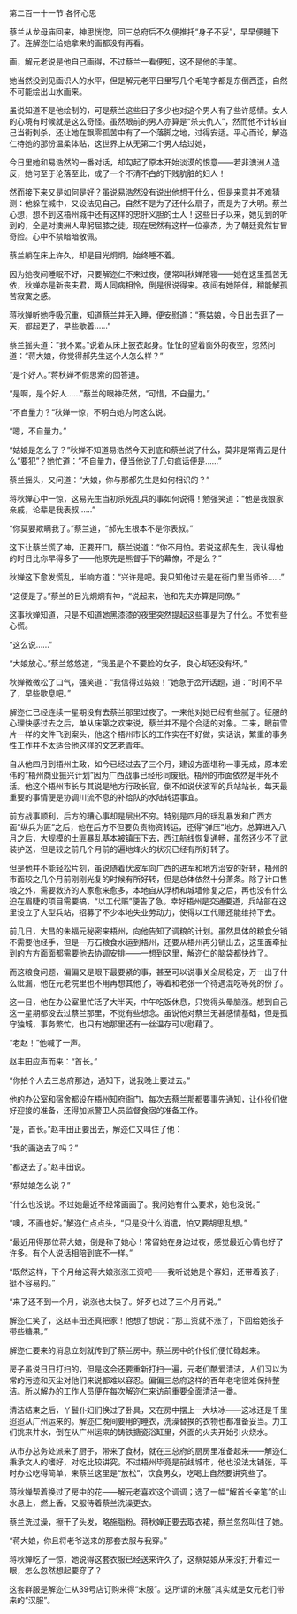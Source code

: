 

第二百一十一节 各怀心思

蔡兰从龙母庙回来，神思恍惚，回三总府后不久便推托“身子不妥”，早早便睡下了。连解迩仁给她拿来的画都没有再看。

画，解元老说是他自己画得，不过蔡兰一看便知，这不是他的手笔。

她当然没到见画识人的水平，但是解元老平日里写几个毛笔字都是东倒西歪，自然不可能绘出山水画来。

虽说知道不是他绘制的，可是蔡兰这些日子多少也对这个男人有了些许感情。女人的心境有时候就是这么奇怪。虽然眼前的男人亦算是“杀夫仇人”，然而他不计较自己当街刺杀，还让她在飘零孤苦中有了一个落脚之地，过得安适。平心而论，解迩仁待她的那份温柔体贴，这世界上从无第二个男人给过她，

今日里她和易浩然的一番对话，却勾起了原本开始淡漠的恨意――若非澳洲人造反，她何至于沦落至此，成了一个不清不白的下贱肮脏的妇人！

然而接下来又是如何是好？虽说易浩然没有说出他想干什么，但是来意并不难猜测：他躲在城中，又设法见自己，自然不是为了还什么扇子，而是为了大明。蔡兰心想，想不到这梧州城中还有这样的忠肝义胆的士人！这些日子以来，她见到的听到的，全是对澳洲人卑躬屈膝之徒。现在居然有这样一位豪杰，为了朝廷竟然甘冒奇险。心中不禁暗暗敬佩。

蔡兰躺在床上许久，却是目光炯炯，始终睡不着。

因为她夜间睡眠不好，只要解迩仁不来过夜，便常叫秋婵陪寝――她在这里孤苦无依，秋婵亦是新丧夫君，两人同病相怜，倒是很说得来。夜间有她陪伴，稍能解孤苦寂寞之感。

蒋秋婵听她呼吸沉重，知道蔡兰并无入睡，便安慰道：“蔡姑娘，今日出去逛了一天，都起更了，早些歇着……”

蔡兰摇头道：“我不累。”说着从床上披衣起身。怔怔的望着窗外的夜空，忽然问道：“蒋大娘，你觉得郝先生这个人怎么样？”

“是个好人。”蒋秋婵不假思索的回答道。

“是啊，是个好人……”蔡兰的眼神茫然，“可惜，不自量力。”

“不自量力？”秋婵一惊，不明白她为何这么说。

“嗯，不自量力。”

“姑娘是怎么了？”秋婵不知道易浩然今天到底和蔡兰说了什么，莫非是常青云是什么“要犯”？她忙道：“不自量力，便当他说了几句疯话便是……”

蔡兰摇头，又问道：“大娘，你与那郝先生是如何相识的？”

蒋秋婵心中一惊，这易先生当初杀死乱兵的事如何说得！勉强笑道：“他是我娘家亲戚，论辈是我表叔……”

“你莫要欺瞒我了。”蔡兰道，“郝先生根本不是你表叔。”

这下让蔡兰慌了神，正要开口，蔡兰说道：“你不用怕。若说这郝先生，我认得他的时日比你早得多了――他原先是熊督手下的幕僚，不是么？”

秋婵这下愈发慌乱，半响方道：“兴许是吧。我只知他过去是在衙门里当师爷……”

“这便是了。”蔡兰的目光炯炯有神，“说起来，他和先夫亦算是同僚。”

这事秋婵知道，只是不知道她黑漆漆的夜里突然提起这些事是为了什么。不觉有些心慌。

“这么说……”

“大娘放心。”蔡兰悠悠道，“我虽是个不要脸的女子，良心却还没有坏。”

秋婵微微松了口气，强笑道：“我信得过姑娘！”她急于岔开话题，道：“时间不早了，早些歇息吧。”

解迩仁已经连续一星期没有去蔡兰那里过夜了。一来他对她已经有些腻了。征服的心理快感过去之后，单从床第之欢来说，蔡兰并不是个合适的对象。二来，眼前雪片一样的文件飞到案头，他这个梧州市长的工作实在不好做，实话说，繁重的事务性工作并不太适合他这样的文艺老青年。

自从他四月到梧州主政，如今已经过去了三个月，建设方面堪称一事无成，原本宏伟的“梧州商业振兴计划”因为广西战事已经形同废纸。梧州的市面依然是半死不活。他这个梧州市长与其说是地方行政长官，倒不如说伏波军的兵站站长，每天最重要的事情便是协调川流不息的补给队的水陆转运事宜。

前方战事顺利，后方的糟心事却是层出不穷。特别是四月的瑶乱暴发和广西方面“纵兵为匪”之后，他在后方不但要负责物资转运，还得“弹压”地方。总算进入八月之后，大规模的土匪暴乱基本被镇压下去，西江航线恢复通畅，虽然还少不了武装护送，但是较之前几个月前的遍地烽火的状况已经有所好转了。

但是他并不能轻松片刻，虽说随着伏波军向广西的进军和地方治安的好转，梧州的市面较之几个月前刚刚光复的时候有所好转，但是总体依然十分萧条。除了计口售粮之外，需要救济的人家愈来愈多，本地自从浮桥和城墙修复之后，再也没有什么迫在眉睫的项目需要搞，“以工代赈”便告了急。幸好梧州是交通要道，兵站部在这里设立了大型兵站，招募了不少本地失业劳动力，使得以工代赈还能维持下去。

前几日，大昌的朱福元秘密来梧州，向他告知了调粮的计划。虽然具体的粮食分销不需要他经手，但是一万石粮食水运到梧州，还要从梧州再分销出去，这里面牵扯到的方方面面都需要他去协调安排――一想到这里，解迩仁的脑袋都快炸了。

而这粮食问题，偏偏又是眼下最要紧的事，甚至可以说事关全局稳定，万一出了什么纰漏，他在元老院里也不用再想其他了，等着和老张一个待遇混吃等死的份了。

这一日，他在办公室里忙活了大半天，中午吃饭休息，只觉得头晕脑涨。想到自己这一星期都没去过蔡兰那里，不觉有些想念。虽说他对蔡兰无甚感情基础，但是孤守独城，事务繁忙，也只有她那里还有一丝温存可以慰藉了。

“老赵！”他喊了一声。

赵丰田应声而来：“首长。”

“你拍个人去三总府那边，通知下，说我晚上要过去。”

他的办公室和宿舍都设在梧州知府衙门，每次去蔡兰那都要事先通知，让仆役们做好迎接的准备，还得加派警卫人员监督食宿的准备工作。

“是，首长。”赵丰田正要出去，解迩仁又叫住了他：

“我的画送去了吗？”

“都送去了。”赵丰田说。

“蔡姑娘怎么说？”

“什么也没说。不过她最近不经常画画了。我问她有什么要求，她也没说。”

“噢，不画也好。”解迩仁点点头，“只是没什么消遣，怕又要胡思乱想。”

“最近用得那位蒋大娘，倒是称了她心！常留她在身边过夜，感觉最近心情也好了许多。有个人说话相陪到底不一样。”

“既然这样，下个月给这蒋大娘涨涨工资吧――我听说她是个寡妇，还带着孩子，挺不容易的。”

“来了还不到一个月，说涨也太快了。好歹也过了三个月再说。”

解迩仁笑了，这赵丰田还真把家！他想了想说：“那工资就不涨了，下回给她孩子带些糖果。”

解迩仁要来的消息立刻就传到了蔡兰房中。蔡兰房中的仆役们便忙碌起来。

房子虽说日日打扫的，但是这会还要重新打扫一遍，元老们酷爱清洁，人们习以为常的污迹和灰尘对他们来说都难以容忍。偏偏三总府这样的百年老宅很难保持整洁。所以解办的工作人员便在每次解迩仁来访前重要全面清洁一番。

清洁结束之后，丫鬟仆妇们换过了卧具，又在房中摆上一大块冰――这冰还是千里迢迢从广州运来的。解迩仁晚间要用的睡衣，洗澡替换的衣物也都准备妥当。力工们挑来井水，倒在从广州运来的铸铁搪瓷浴缸里，外面的火夫开始引火烧水。

从市办总务处派来了厨子，带来了食材，就在三总府的厨房里准备起来――解迩仁秉承文人的嗜好，对吃比较讲究。不过梧州毕竟是前线城市，他也没法太铺张，平时办公吃得简单，来蔡兰这里是“放松”，饮食男女，吃喝上自然要讲究些了。

蒋秋婵帮着换过了房中的花――解元老喜欢这个调调；选了一幅“解首长亲笔”的山水悬上，燃上香。又服侍着蔡兰洗澡更衣。

蔡兰洗过澡，擦干了头发，略施脂粉。蒋秋婵正要去取衣裙，蔡兰忽然叫住了她。

“蒋大娘，你且将老爷送来的那套衣服与我穿。”

蒋秋婵吃了一惊，她说得这套衣服已经送来许久了，这蔡姑娘从来没打开看过一眼，怎么忽然想起要穿了？

这套群服是解迩仁从39号店订购来得“宋服”。这所谓的宋服”其实就是女元老们带来的“汉服”。

